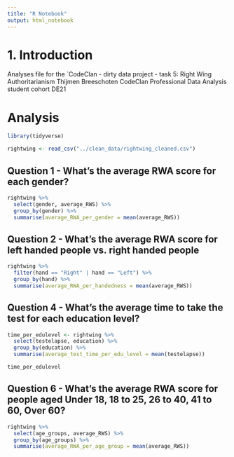 ```yaml
---
title: "R Notebook"
output: html_notebook
---
```


# 1. Introduction

Analyses file for the `CodeClan - dirty data project - task 5: Right Wing Authoritarianism
Thijmen Breeschoten 
CodeClan Professional Data Analysis student cohort DE21

# Analysis


```r
library(tidyverse)

rightwing <- read_csv("../clean_data/rightwing_cleaned.csv") 
```

## Question 1 - What’s the average RWA score for each gender?

```r
rightwing %>% 
  select(gender, average_RWS) %>% 
  group_by(gender) %>% 
  summarise(average_RWA_per_gender = mean(average_RWS))
```

## Question 2 - What’s the average RWA score for left handed people vs. right handed people

```r
rightwing %>% 
  filter(hand == "Right" | hand == "Left") %>% 
  group_by(hand) %>% 
  summarise(average_RWA_per_handedness = mean(average_RWS))
```

## Question 4 - What’s the average time to take the test for each education level?

```r
time_per_edulevel <- rightwing %>% 
  select(testelapse, education) %>% 
  group_by(education) %>% 
  summarise(average_test_time_per_edu_level = mean(testelapse)) 

time_per_edulevel
```

## Question 6 - What’s the average RWA score for people aged Under 18, 18 to 25, 26 to 40, 41 to 60, Over 60?

```r
rightwing %>% 
  select(age_groups, average_RWS) %>% 
  group_by(age_groups) %>% 
  summarise(average_RWA_per_age_group = mean(average_RWS))
```

